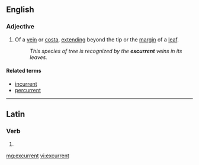 ==English==

===Adjective===
{{en-adj|-}}

# {{context|botany|lang=en}} Of a [[vein]] or [[costa]], [[extend]]ing beyond the tip or the [[margin]] of a [[leaf]].
#: ''This species of tree is recognized by the '''excurrent''' veins in its leaves.''

====Related terms====
* [[incurrent]]
* [[percurrent]]

----

==Latin==

===Verb===
{{la-verb-form|excurrent}}

# {{conjugation of|excurrō||3|p|fut|act|ind|lang=la}}

[[mg:excurrent]]
[[vi:excurrent]]